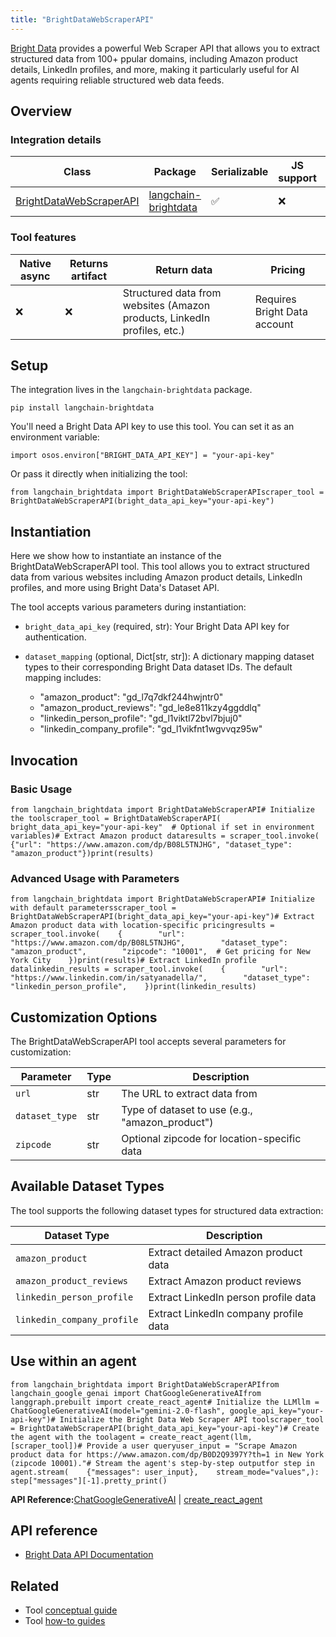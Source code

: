 ```yaml
---
title: "BrightDataWebScraperAPI"
---
```


[Bright Data](https://brightdata.com/) provides a powerful Web Scraper API that allows you to extract structured data from 100+ ppular domains, including Amazon product details, LinkedIn profiles, and more, making it particularly useful for AI agents requiring reliable structured web data feeds.

## Overview

### Integration details

| Class                                                                     | Package                                                                | Serializable | JS support | Package latest                                                                                          |
| ------------------------------------------------------------------------- | ---------------------------------------------------------------------- | ------------ | ---------- | ------------------------------------------------------------------------------------------------------- |
| [BrightDataWebScraperAPI](https://pypi.org/project/langchain-brightdata/) | [langchain-brightdata](https://pypi.org/project/langchain-brightdata/) | ✅            | ❌          | ![PyPI - Version](/images/oss/integrations/tools/brightdata-webscraperapi/pypi/v/langchain-brightdata) |

### Tool features

| Native async | Returns artifact | Return data                                                              | Pricing                      |
| ------------ | ---------------- | ------------------------------------------------------------------------ | ---------------------------- |
| ❌            | ❌                | Structured data from websites (Amazon products, LinkedIn profiles, etc.) | Requires Bright Data account |

## Setup

The integration lives in the `langchain-brightdata` package.

```
pip install langchain-brightdata
```

You'll need a Bright Data API key to use this tool. You can set it as an environment variable:

```
import osos.environ["BRIGHT_DATA_API_KEY"] = "your-api-key"
```

Or pass it directly when initializing the tool:

```
from langchain_brightdata import BrightDataWebScraperAPIscraper_tool = BrightDataWebScraperAPI(bright_data_api_key="your-api-key")
```

## Instantiation

Here we show how to instantiate an instance of the BrightDataWebScraperAPI tool. This tool allows you to extract structured data from various websites including Amazon product details, LinkedIn profiles, and more using Bright Data's Dataset API.

The tool accepts various parameters during instantiation:

* `bright_data_api_key` (required, str): Your Bright Data API key for authentication.

* `dataset_mapping` (optional, Dict\[str, str]): A dictionary mapping dataset types to their corresponding Bright Data dataset IDs. The default mapping includes:

  * "amazon\_product": "gd\_l7q7dkf244hwjntr0"
  * "amazon\_product\_reviews": "gd\_le8e811kzy4ggddlq"
  * "linkedin\_person\_profile": "gd\_l1viktl72bvl7bjuj0"
  * "linkedin\_company\_profile": "gd\_l1vikfnt1wgvvqz95w"

## Invocation

### Basic Usage

```
from langchain_brightdata import BrightDataWebScraperAPI# Initialize the toolscraper_tool = BrightDataWebScraperAPI(    bright_data_api_key="your-api-key"  # Optional if set in environment variables)# Extract Amazon product dataresults = scraper_tool.invoke(    {"url": "https://www.amazon.com/dp/B08L5TNJHG", "dataset_type": "amazon_product"})print(results)
```

### Advanced Usage with Parameters

```
from langchain_brightdata import BrightDataWebScraperAPI# Initialize with default parametersscraper_tool = BrightDataWebScraperAPI(bright_data_api_key="your-api-key")# Extract Amazon product data with location-specific pricingresults = scraper_tool.invoke(    {        "url": "https://www.amazon.com/dp/B08L5TNJHG",        "dataset_type": "amazon_product",        "zipcode": "10001",  # Get pricing for New York City    })print(results)# Extract LinkedIn profile datalinkedin_results = scraper_tool.invoke(    {        "url": "https://www.linkedin.com/in/satyanadella/",        "dataset_type": "linkedin_person_profile",    })print(linkedin_results)
```

## Customization Options

The BrightDataWebScraperAPI tool accepts several parameters for customization:

| Parameter      | Type | Description                                      |
| -------------- | ---- | ------------------------------------------------ |
| `url`          | str  | The URL to extract data from                     |
| `dataset_type` | str  | Type of dataset to use (e.g., "amazon\_product") |
| `zipcode`      | str  | Optional zipcode for location-specific data      |

## Available Dataset Types

The tool supports the following dataset types for structured data extraction:

| Dataset Type               | Description                           |
| -------------------------- | ------------------------------------- |
| `amazon_product`           | Extract detailed Amazon product data  |
| `amazon_product_reviews`   | Extract Amazon product reviews        |
| `linkedin_person_profile`  | Extract LinkedIn person profile data  |
| `linkedin_company_profile` | Extract LinkedIn company profile data |

## Use within an agent

```
from langchain_brightdata import BrightDataWebScraperAPIfrom langchain_google_genai import ChatGoogleGenerativeAIfrom langgraph.prebuilt import create_react_agent# Initialize the LLMllm = ChatGoogleGenerativeAI(model="gemini-2.0-flash", google_api_key="your-api-key")# Initialize the Bright Data Web Scraper API toolscraper_tool = BrightDataWebScraperAPI(bright_data_api_key="your-api-key")# Create the agent with the toolagent = create_react_agent(llm, [scraper_tool])# Provide a user queryuser_input = "Scrape Amazon product data for https://www.amazon.com/dp/B0D2Q9397Y?th=1 in New York (zipcode 10001)."# Stream the agent's step-by-step outputfor step in agent.stream(    {"messages": user_input},    stream_mode="values",):    step["messages"][-1].pretty_print()
```

**API Reference:**[ChatGoogleGenerativeAI](https://python.langchain.com/api_reference/google_genai/chat_models/langchain_google_genai.chat_models.ChatGoogleGenerativeAI.html) | [create\_react\_agent](https://langchain-ai.github.io/langgraph/reference/prebuilt/#langgraph.prebuilt.chat_agent_executor.create_react_agent)

## API reference

* [Bright Data API Documentation](https://docs.brightdata.com/scraping-automation/web-scraper-api/overview)

## Related

* Tool [conceptual guide](/src/oss/concepts/tools)
* Tool [how-to guides](/src/oss/how_to/#tools)
